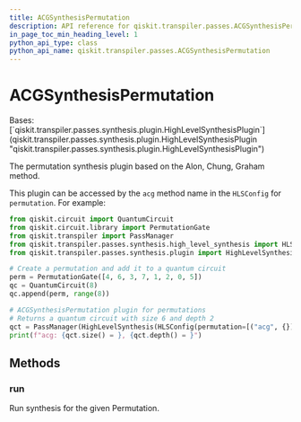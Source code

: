 ```yaml
---
title: ACGSynthesisPermutation
description: API reference for qiskit.transpiler.passes.ACGSynthesisPermutation
in_page_toc_min_heading_level: 1
python_api_type: class
python_api_name: qiskit.transpiler.passes.ACGSynthesisPermutation
---
```


# ACGSynthesisPermutation

<Class id="qiskit.transpiler.passes.ACGSynthesisPermutation" isDedicatedPage={true} github="https://github.com/qiskit/qiskit/tree/stable/0.23/qiskit/transpiler/passes/synthesis/high_level_synthesis.py" signature="ACGSynthesisPermutation" modifiers="class">
  Bases: [`qiskit.transpiler.passes.synthesis.plugin.HighLevelSynthesisPlugin`](qiskit.transpiler.passes.synthesis.plugin.HighLevelSynthesisPlugin "qiskit.transpiler.passes.synthesis.plugin.HighLevelSynthesisPlugin")

  The permutation synthesis plugin based on the Alon, Chung, Graham method.

  This plugin can be accessed by the `acg` method name in the `HLSConfig` for `permutation`. For example:

  ```python
  from qiskit.circuit import QuantumCircuit
  from qiskit.circuit.library import PermutationGate
  from qiskit.transpiler import PassManager
  from qiskit.transpiler.passes.synthesis.high_level_synthesis import HLSConfig, HighLevelSynthesis
  from qiskit.transpiler.passes.synthesis.plugin import HighLevelSynthesisPluginManager

  # Create a permutation and add it to a quantum circuit
  perm = PermutationGate([4, 6, 3, 7, 1, 2, 0, 5])
  qc = QuantumCircuit(8)
  qc.append(perm, range(8))

  # ACGSynthesisPermutation plugin for permutations
  # Returns a quantum circuit with size 6 and depth 2
  qct = PassManager(HighLevelSynthesis(HLSConfig(permutation=[("acg", {})]))).run(qc)
  print(f"acg: {qct.size() = }, {qct.depth() = }")
  ```

  ## Methods

  <span id="qiskit-transpiler-passes-acgsynthesispermutation-run" />

  ### run

  <Function id="qiskit.transpiler.passes.ACGSynthesisPermutation.run" signature="ACGSynthesisPermutation.run(high_level_object, **options)">
    Run synthesis for the given Permutation.
  </Function>
</Class>

